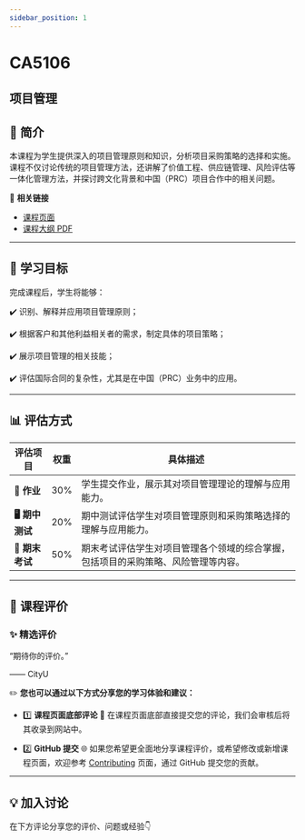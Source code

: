 ```yaml
---
sidebar_position: 1
---
```


# CA5106
## 项目管理

## **📘 简介**
本课程为学生提供深入的项目管理原则和知识，分析项目采购策略的选择和实施。课程不仅讨论传统的项目管理方法，还讲解了价值工程、供应链管理、风险评估等一体化管理方法，并探讨跨文化背景和中国（PRC）项目合作中的相关问题。

🔗 **相关链接**
- [课程页面](https://www.cityu.edu.hk/catalogue/pg/202425/course/CA5106.htm)
- [课程大纲 PDF](https://www.cityu.edu.hk/catalogue/pg/202425/course/CA5106.pdf)

---

## **🎯 学习目标**

完成课程后，学生将能够：

✔️ 识别、解释并应用项目管理原则；

✔️ 根据客户和其他利益相关者的需求，制定具体的项目策略；

✔️ 展示项目管理的相关技能；

✔️ 评估国际合同的复杂性，尤其是在中国（PRC）业务中的应用。

---

## **📊 评估方式**

| **评估项目**          | **权重** | **具体描述**                                                                                       |
|----------------------|---------|---------------------------------------------------------------------------------------------------|
| **📝 作业**           | 30%     | 学生提交作业，展示其对项目管理理论的理解与应用能力。                                              |
| **🖥️ 期中测试**      | 20%     | 期中测试评估学生对项目管理原则和采购策略选择的理解与应用能力。                                    |
| **📄 期末考试**       | 50%     | 期末考试评估学生对项目管理各个领域的综合掌握，包括项目的采购策略、风险管理等内容。               |

---

## **💬 课程评价**

### ✨ **精选评价**
<div className={commentStyles.commentBox}>
    <p className={commentStyles.commentText}>
        “期待你的评价。”
    </p>
    <p className={commentStyles.commentAuthor}>—— CityU</p>
</div>

✏️ **您也可以通过以下方式分享您的学习体验和建议：**

- 1️⃣ **课程页面底部评论**
💬 在课程页面底部直接提交您的评论，我们会审核后将其收录到网站中。

- 2️⃣ **GitHub 提交**
🌐 如果您希望更全面地分享课程评价，或希望修改或新增课程页面，欢迎参考 [Contributing](/contributing) 页面，通过 GitHub 提交您的贡献。

---

## **💡 加入讨论**

在下方评论分享您的评价、问题或经验👇
<Utterances />